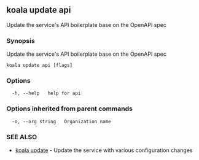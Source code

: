 ## koala update api

Update the service's API boilerplate base on the OpenAPI spec

### Synopsis

Update the service's API boilerplate base on the OpenAPI spec

```
koala update api [flags]
```

### Options

```
  -h, --help   help for api
```

### Options inherited from parent commands

```
  -o, --org string   Organization name
```

### SEE ALSO

* [koala update](/cli-reference/koala_update)	 - Update the service with various configuration changes


